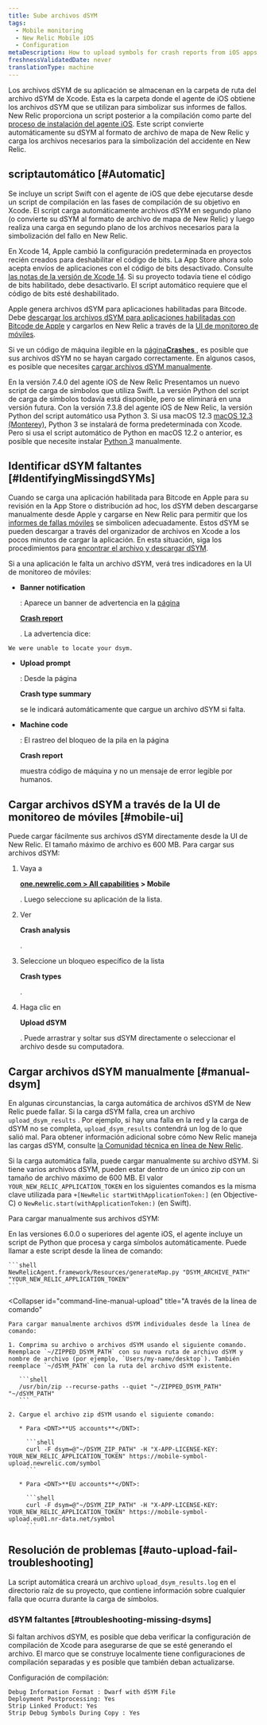 ```yaml
---
title: Sube archivos dSYM
tags:
  - Mobile monitoring
  - New Relic Mobile iOS
  - Configuration
metaDescription: How to upload symbols for crash reports from iOS apps monitored with New Relic mobile monitoring.
freshnessValidatedDate: never
translationType: machine
---
```


Los archivos dSYM de su aplicación se almacenan en la carpeta de ruta del archivo dSYM de Xcode. Esta es la carpeta donde el agente de iOS obtiene los archivos dSYM que se utilizan para simbolizar sus informes de fallos. New Relic proporciona un script posterior a la compilación como parte del [proceso de instalación del agente iOS](/docs/mobile-monitoring/new-relic-mobile-ios/installation/spm-installation/#configure-using-swift-package-manager). Este script convierte automáticamente su dSYM al formato de archivo de mapa de New Relic y carga los archivos necesarios para la simbolización del accidente en New Relic.

## scriptautomático [#Automatic]

Se incluye un script Swift con el agente de iOS que debe ejecutarse desde un script de compilación en las fases de compilación de su objetivo en Xcode. El script carga automáticamente archivos dSYM en segundo plano (o convierte su dSYM al formato de archivo de mapa de New Relic) y luego realiza una carga en segundo plano de los archivos necesarios para la simbolización del fallo en New Relic.

En Xcode 14, Apple cambió la configuración predeterminada en proyectos recién creados para deshabilitar el código de bits. La App Store ahora solo acepta envíos de aplicaciones con el código de bits desactivado. Consulte [las notas de la versión de Xcode 14](https://developer.apple.com/documentation/xcode-release-notes/xcode-14-release-notes). Si su proyecto todavía tiene el código de bits habilitado, debe desactivarlo. El script automático requiere que el código de bits esté deshabilitado.

Apple genera archivos dSYM para aplicaciones habilitadas para Bitcode. Debe [descargar los archivos dSYM para aplicaciones habilitadas con Bitcode de Apple](/docs/mobile-monitoring/new-relic-mobile-ios/install-configure/retrieve-upload-dsyms-bitcode-enabled-apps) y cargarlos en New Relic a través de la [UI de monitoreo de móviles](#mobile-ui).

Si ve un código de máquina ilegible en la [página<DNT>**Crashes**</DNT> ](/docs/mobile-monitoring/mobile-monitoring-ui/crashes/mobile-apps-crashes-dashboard), es posible que sus archivos dSYM no se hayan cargado correctamente. En algunos casos, es posible que necesites [cargar archivos dSYM manualmente](#manual-dsym).

En la versión 7.4.0 del agente iOS de New Relic Presentamos un nuevo script de carga de símbolos que utiliza Swift. La versión Python del script de carga de símbolos todavía está disponible, pero se eliminará en una versión futura. Con la versión 7.3.8 del agente iOS de New Relic, la versión Python del script automático usa Python 3. Si usa macOS 12.3 [macOS 12.3 (Monterey)](https://developer.apple.com/documentation/macos-release-notes/macos-12_3-release-notes), Python 3 se instalará de forma predeterminada con Xcode. Pero si usa el script automático de Python en macOS 12.2 o anterior, es posible que necesite instalar [Python 3](https://www.python.org/downloads/mac-osx/) manualmente.

## Identificar dSYM faltantes [#IdentifyingMissingdSYMs]

Cuando se carga una aplicación habilitada para Bitcode en Apple para su revisión en la App Store o distribución ad hoc, los dSYM deben descargarse manualmente desde Apple y cargarse en New Relic para permitir que los [informes de fallas móviles](/docs/mobile-monitoring/new-relic-mobile/getting-started/ios-agent-crash-reporting) se simbolicen adecuadamente. Estos dSYM se pueden descargar a través del organizador de archivos en Xcode a los pocos minutos de cargar la aplicación. En esta situación, siga los procedimientos para [encontrar el archivo y descargar dSYM](#Archive).

Si a una aplicación le falta un archivo dSYM, verá tres indicadores en la UI de monitoreo de móviles:

* <DNT>**Banner notification**</DNT>

  : Aparece un banner de advertencia en la [página](/docs/mobile-monitoring/mobile-monitoring-ui/crashes/mobile-apps-crash-report-dashboard)

  <DNT>[**Crash report**](/docs/mobile-monitoring/mobile-monitoring-ui/crashes/mobile-apps-crash-report-dashboard)</DNT>

  [ ](/docs/mobile-monitoring/mobile-monitoring-ui/crashes/mobile-apps-crash-report-dashboard). La advertencia dice:

```
We were unable to locate your dsym.
```

* <DNT>**Upload prompt**</DNT>

  : Desde la página

  <DNT>**Crash type summary**</DNT>

  se le indicará automáticamente que cargue un archivo dSYM si falta.

* <DNT>**Machine code**</DNT>

  : El rastreo del bloqueo de la pila en la página

  <DNT>**Crash report**</DNT>

  muestra código de máquina y no un mensaje de error legible por humanos.

## Cargar archivos dSYM a través de la UI de monitoreo de móviles [#mobile-ui]

Puede cargar fácilmente sus archivos dSYM directamente desde la UI de New Relic. El tamaño máximo de archivo es 600 MB. Para cargar sus archivos dSYM:

1. Vaya a

   <DNT>**[one.newrelic.com > All capabilities](https://one.newrelic.com/all-capabilities) > Mobile**</DNT>

   . Luego seleccione su aplicación de la lista.

2. Ver

   <DNT>**Crash analysis**</DNT>

   .

3. Seleccione un bloqueo específico de la lista

   <DNT>**Crash types**</DNT>

   .

4. Haga clic en

   <DNT>**Upload dSYM**</DNT>

   . Puede arrastrar y soltar sus dSYM directamente o seleccionar el archivo desde su computadora.

## Cargar archivos dSYM manualmente [#manual-dsym]

En algunas circunstancias, la carga automática de archivos dSYM de New Relic puede fallar. Si la carga dSYM falla, crea un archivo `upload_dsym_results` . Por ejemplo, si hay una falla en la red y la carga de dSYM no se completa, `upload_dsym_results` contendrá un log de lo que salió mal. Para obtener información adicional sobre cómo New Relic maneja las cargas dSYM, consulte [la Comunidad técnica en línea de New Relic](https://discuss.newrelic.com/t/relic-solution-ios-dsym-upload-deep-dive/42513).

Si la carga automática falla, puede cargar manualmente su archivo dSYM. Si tiene varios archivos dSYM, pueden estar dentro de un único zip con un tamaño de archivo máximo de 600 MB. El valor `YOUR_NEW_RELIC_APPLICATION_TOKEN` en los siguientes comandos es la misma clave utilizada para `+[NewRelic startWithApplicationToken:]` (en Objective-C) o `NewRelic.start(withApplicationToken:)` (en Swift).

Para cargar manualmente sus archivos dSYM:

<CollapserGroup>
  <Collapser
    id="python-manual-upload"
    title="A través del script Python (versiones del agente 6.0.0 o superiores)"
  >
    En las versiones 6.0.0 o superiores del agente iOS, el agente incluye un script de Python que procesa y carga símbolos automáticamente. Puede llamar a este script desde la línea de comando:

    ```shell
    NewRelicAgent.framework/Resources/generateMap.py "DSYM_ARCHIVE_PATH" "YOUR_NEW_RELIC_APPLICATION_TOKEN"
    ```
  </Collapser>

  <Collapser
    id="command-line-manual-upload"
    title="A través de la línea de comando"
  >
    Para cargar manualmente archivos dSYM individuales desde la línea de comando:

    1. Comprima su archivo o archivos dSYM usando el siguiente comando. Reemplace `~/ZIPPED_DSYM_PATH` con su nueva ruta de archivo dSYM y nombre de archivo (por ejemplo, `Users/my-name/desktop`). También reemplace `~/dSYM_PATH` con la ruta del archivo dSYM existente.

       ```shell
       /usr/bin/zip --recurse-paths --quiet "~/ZIPPED_DSYM_PATH" "~/dSYM_PATH"
       ```

    2. Cargue el archivo zip dSYM usando el siguiente comando:

       * Para <DNT>**US accounts**</DNT>:

         ```shell
         curl -F dsym=@"~/DSYM_ZIP_PATH" -H "X-APP-LICENSE-KEY: YOUR_NEW_RELIC_APPLICATION_TOKEN" https://mobile-symbol-upload.newrelic.com/symbol
         ```

       * Para <DNT>**EU accounts**</DNT>:

         ```shell
         curl -F dsym=@"~/DSYM_ZIP_PATH" -H "X-APP-LICENSE-KEY: YOUR_NEW_RELIC_APPLICATION_TOKEN" https://mobile-symbol-upload.eu01.nr-data.net/symbol
         ```
  </Collapser>
</CollapserGroup>

## Resolución de problemas [#auto-upload-fail-troubleshooting]

La script automática creará un archivo `upload_dsym_results.log` en el directorio raíz de su proyecto, que contiene información sobre cualquier falla que ocurra durante la carga de símbolos.

### dSYM faltantes [#troubleshooting-missing-dsyms]

Si faltan archivos dSYM, es posible que deba verificar la configuración de compilación de Xcode para asegurarse de que se esté generando el archivo. El marco que se construye localmente tiene configuraciones de compilación separadas y es posible que también deban actualizarse.

Configuración de compilación:

```
Debug Information Format : Dwarf with dSYM File
Deployment Postprocessing: Yes
Strip Linked Product: Yes
Strip Debug Symbols During Copy : Yes
```